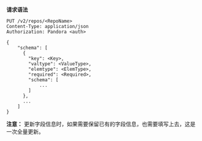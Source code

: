 **请求语法**

```
PUT /v2/repos/<RepoName>
Content-Type: application/json
Authorization: Pandora <auth>

{
	"schema": [
      {
        "key": <Key>,
        "valtype": <ValueType>,
        "elemtype": <ElemType>,
        "required": <Required>,
        "schema": [
            ...
        ]
      },
      ...
    ]
}
```

**注意：** 更新字段信息时，如果需要保留已有的字段信息，也需要填写上去，这是一次全量更新。